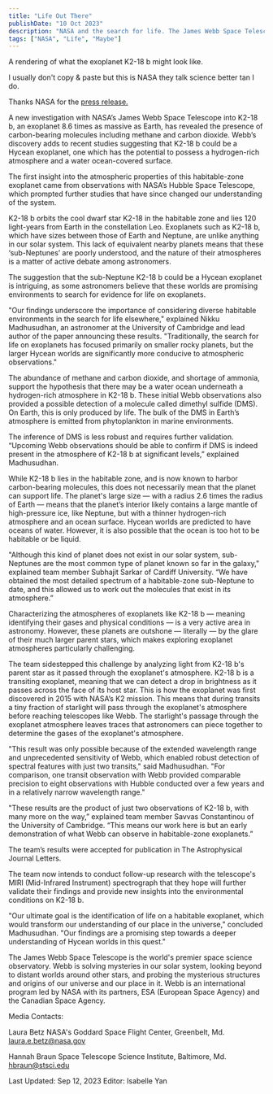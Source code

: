 ```yaml
---
title: "Life Out There"
publishDate: "10 Oct 2023"
description: "NASA and the search for life. The James Webb Space Telescope continues to impress."
tags: ["NASA", "Life", "Maybe"]
---
```


A rendering of what the exoplanet K2-18 b might look like.


I usually don't copy & paste but this is NASA they talk science better tan I do.

Thanks NASA for the [press release.](https://www.nasa.gov/goddard/2023/webb-discovers-methane-carbon-dioxide-in-atmosphere-of-k2-18b)

A new investigation with NASA’s James Webb Space Telescope into K2-18 b, an exoplanet 8.6 times as massive as Earth, has revealed the presence of carbon-bearing molecules including methane and carbon dioxide. Webb’s discovery adds to recent studies suggesting that K2-18 b could be a Hycean exoplanet, one which has the potential to possess a hydrogen-rich atmosphere and a water ocean-covered surface.

The first insight into the atmospheric properties of this habitable-zone exoplanet came from observations with NASA’s Hubble Space Telescope, which prompted further studies that have since changed our understanding of the system.

K2-18 b orbits the cool dwarf star K2-18 in the habitable zone and lies 120 light-years from Earth in the constellation Leo. Exoplanets such as K2-18 b, which have sizes between those of Earth and Neptune, are unlike anything in our solar system. This lack of equivalent nearby planets means that these ‘sub-Neptunes’ are poorly understood, and the nature of their atmospheres is a matter of active debate among astronomers.

The suggestion that the sub-Neptune K2-18 b could be a Hycean exoplanet is intriguing, as some astronomers believe that these worlds are promising environments to search for evidence for life on exoplanets.

"Our findings underscore the importance of considering diverse habitable environments in the search for life elsewhere," explained Nikku Madhusudhan, an astronomer at the University of Cambridge and lead author of the paper announcing these results. "Traditionally, the search for life on exoplanets has focused primarily on smaller rocky planets, but the larger Hycean worlds are significantly more conducive to atmospheric observations."

The abundance of methane and carbon dioxide, and shortage of ammonia, support the hypothesis that there may be a water ocean underneath a hydrogen-rich atmosphere in K2-18 b. These initial Webb observations also provided a possible detection of a molecule called dimethyl sulfide (DMS). On Earth, this is only produced by life. The bulk of the DMS in Earth’s atmosphere is emitted from phytoplankton in marine environments.

The inference of DMS is less robust and requires further validation. “Upcoming Webb observations should be able to confirm if DMS is indeed present in the atmosphere of K2-18 b at significant levels,” explained Madhusudhan.

While K2-18 b lies in the habitable zone, and is now known to harbor carbon-bearing molecules, this does not necessarily mean that the planet can support life. The planet's large size — with a radius 2.6 times the radius of Earth — means that the planet’s interior likely contains a large mantle of high-pressure ice, like Neptune, but with a thinner hydrogen-rich atmosphere and an ocean surface. Hycean worlds are predicted to have oceans of water. However, it is also possible that the ocean is too hot to be habitable or be liquid.

"Although this kind of planet does not exist in our solar system, sub-Neptunes are the most common type of planet known so far in the galaxy," explained team member Subhajit Sarkar of Cardiff University. “We have obtained the most detailed spectrum of a habitable-zone sub-Neptune to date, and this allowed us to work out the molecules that exist in its atmosphere.”

Characterizing the atmospheres of exoplanets like K2-18 b — meaning identifying their gases and physical conditions — is a very active area in astronomy. However, these planets are outshone — literally — by the glare of their much larger parent stars, which makes exploring exoplanet atmospheres particularly challenging.

The team sidestepped this challenge by analyzing light from K2-18 b's parent star as it passed through the exoplanet's atmosphere. K2-18 b is a transiting exoplanet, meaning that we can detect a drop in brightness as it passes across the face of its host star. This is how the exoplanet was first discovered in 2015 with NASA’s K2 mission. This means that during transits a tiny fraction of starlight will pass through the exoplanet's atmosphere before reaching telescopes like Webb. The starlight's passage through the exoplanet atmosphere leaves traces that astronomers can piece together to determine the gases of the exoplanet's atmosphere.

"This result was only possible because of the extended wavelength range and unprecedented sensitivity of Webb, which enabled robust detection of spectral features with just two transits," said Madhusudhan. "For comparison, one transit observation with Webb provided comparable precision to eight observations with Hubble conducted over a few years and in a relatively narrow wavelength range."

"These results are the product of just two observations of K2-18 b, with many more on the way,” explained team member Savvas Constantinou of the University of Cambridge. “This means our work here is but an early demonstration of what Webb can observe in habitable-zone exoplanets.”

The team’s results were accepted for publication in The Astrophysical Journal Letters.

The team now intends to conduct follow-up research with the telescope's MIRI (Mid-Infrared Instrument) spectrograph that they hope will further validate their findings and provide new insights into the environmental conditions on K2-18 b.

"Our ultimate goal is the identification of life on a habitable exoplanet, which would transform our understanding of our place in the universe," concluded Madhusudhan. "Our findings are a promising step towards a deeper understanding of Hycean worlds in this quest."

The James Webb Space Telescope is the world's premier space science observatory. Webb is solving mysteries in our solar system, looking beyond to distant worlds around other stars, and probing the mysterious structures and origins of our universe and our place in it. Webb is an international program led by NASA with its partners, ESA (European Space Agency) and the Canadian Space Agency.

Media Contacts:

Laura Betz
NASA's Goddard Space Flight Center, Greenbelt, Md.
laura.e.betz@nasa.gov

Hannah Braun
Space Telescope Science Institute, Baltimore, Md.
hbraun@stsci.edu

Last Updated: Sep 12, 2023
Editor: Isabelle Yan

